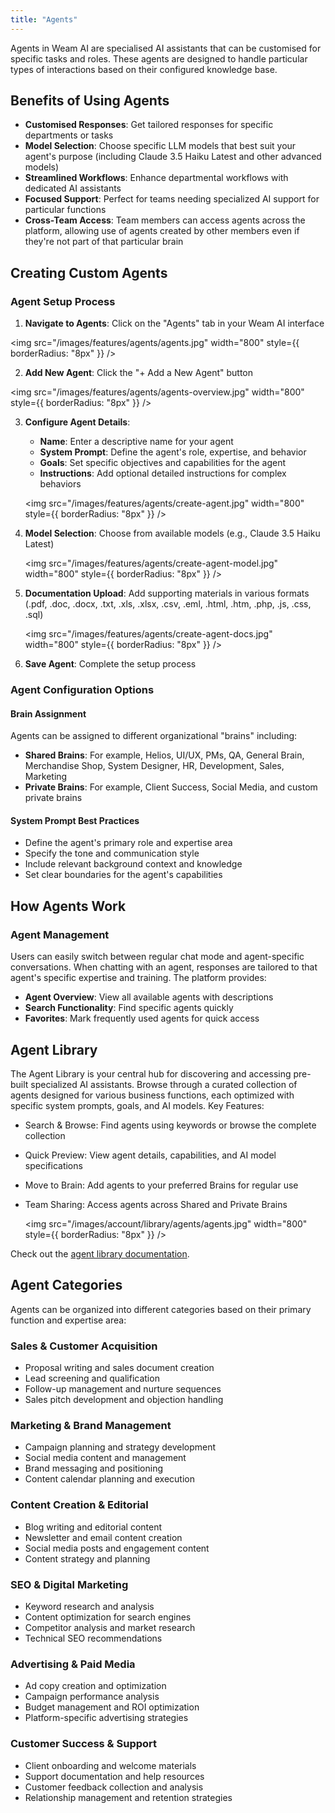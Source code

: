 ```yaml
---
title: "Agents"
---
```

Agents in Weam AI are specialised AI assistants that can be customised for specific tasks and roles. These agents are designed to handle particular types of interactions based on their configured knowledge base.

## Benefits of Using Agents

- **Customised Responses**: Get tailored responses for specific departments or tasks
- **Model Selection**: Choose specific LLM models that best suit your agent's purpose (including Claude 3.5 Haiku Latest and other advanced models)
- **Streamlined Workflows**: Enhance departmental workflows with dedicated AI assistants
- **Focused Support**: Perfect for teams needing specialized AI support for particular functions
- **Cross-Team Access**: Team members can access agents across the platform, allowing use of agents created by other members even if they're not part of that particular brain

## Creating Custom Agents

### Agent Setup Process

1. **Navigate to Agents**: Click on the "Agents" tab in your Weam AI interface

  <img
    src="/images/features/agents/agents.jpg"
    width="800"
    style={{ borderRadius: "8px" }}
  />

2. **Add New Agent**: Click the "+ Add a New Agent" button

  <img
    src="/images/features/agents/agents-overview.jpg"
    width="800"
    style={{ borderRadius: "8px" }}
  />

3. **Configure Agent Details**:
   - **Name**: Enter a descriptive name for your agent
   - **System Prompt**: Define the agent's role, expertise, and behavior
   - **Goals**: Set specific objectives and capabilities for the agent
   - **Instructions**: Add optional detailed instructions for complex behaviors

   <img
    src="/images/features/agents/create-agent.jpg"
    width="800"
    style={{ borderRadius: "8px" }}
    />

4. **Model Selection**: Choose from available models (e.g., Claude 3.5 Haiku Latest)

   <img
    src="/images/features/agents/create-agent-model.jpg"
    width="800"
    style={{ borderRadius: "8px" }}
    />

5. **Documentation Upload**: Add supporting materials in various formats (.pdf, .doc, .docx, .txt, .xls, .xlsx, .csv, .eml, .html, .htm, .php, .js, .css, .sql)

   <img
    src="/images/features/agents/create-agent-docs.jpg"
    width="800"
    style={{ borderRadius: "8px" }}
    />

6. **Save Agent**: Complete the setup process

### Agent Configuration Options

#### Brain Assignment
Agents can be assigned to different organizational "brains" including:
- **Shared Brains**: For example, Helios, UI/UX, PMs, QA, General Brain, Merchandise Shop, System Designer, HR, Development, Sales, Marketing
- **Private Brains**: For example, Client Success, Social Media, and custom private brains

#### System Prompt Best Practices
- Define the agent's primary role and expertise area
- Specify the tone and communication style
- Include relevant background context and knowledge
- Set clear boundaries for the agent's capabilities

## How Agents Work

### Agent Management

Users can easily switch between regular chat mode and agent-specific conversations. When chatting with an agent, responses are tailored to that agent's specific expertise and training. The platform provides:

- **Agent Overview**: View all available agents with descriptions
- **Search Functionality**: Find specific agents quickly
- **Favorites**: Mark frequently used agents for quick access

## Agent Library

The Agent Library is your central hub for discovering and accessing pre-built specialized AI assistants. Browse through a curated collection of agents designed for various business functions, each optimized with specific system prompts, goals, and AI models.
Key Features:

- Search & Browse: Find agents using keywords or browse the complete collection
- Quick Preview: View agent details, capabilities, and AI model specifications
- Move to Brain: Add agents to your preferred Brains for regular use
- Team Sharing: Access agents across Shared and Private Brains

  <img
    src="/images/account/library/agents/agents.jpg"
    width="800"
    style={{ borderRadius: "8px" }}
  />

Check out the [agent library documentation](/account/library/agents).

## Agent Categories

Agents can be organized into different categories based on their primary function and expertise area:

### Sales & Customer Acquisition
- Proposal writing and sales document creation
- Lead screening and qualification
- Follow-up management and nurture sequences
- Sales pitch development and objection handling

### Marketing & Brand Management
- Campaign planning and strategy development
- Social media content and management
- Brand messaging and positioning
- Content calendar planning and execution

### Content Creation & Editorial
- Blog writing and editorial content
- Newsletter and email content creation
- Social media posts and engagement content
- Content strategy and planning

### SEO & Digital Marketing
- Keyword research and analysis
- Content optimization for search engines
- Competitor analysis and market research
- Technical SEO recommendations

### Advertising & Paid Media
- Ad copy creation and optimization
- Campaign performance analysis
- Budget management and ROI optimization
- Platform-specific advertising strategies

### Customer Success & Support
- Client onboarding and welcome materials
- Support documentation and help resources
- Customer feedback collection and analysis
- Relationship management and retention strategies
